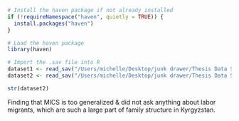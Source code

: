 ```r
# Install the haven package if not already installed
if (!requireNamespace("haven", quietly = TRUE)) {
  install.packages("haven")
}

# Load the haven package
library(haven)

# Import the .sav file into R
dataset1 <- read_sav("/Users/michelle/Desktop/junk drawer/Thesis Data Sources/MICS_Datasets /Kyrgyzstan MICS6 2023 Datasets/Kyrgyzstan MICS6 2023 SPSS Datasets/hh.sav")
dataset2 <- read_sav("/Users/michelle/Desktop/junk drawer/Thesis Data Sources/MICS_Datasets /Kyrgyzstan MICS6 2023 Datasets/Kyrgyzstan MICS6 2023 SPSS Datasets/hl.sav")

str(dataset2)
```

Finding that MICS is too generalized & did not ask anything about labor migrants, which are such a large part of family structure in Kyrgyzstan. 
